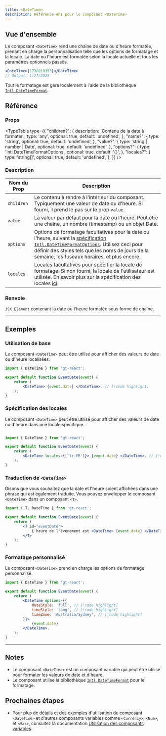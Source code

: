 ```yaml
---
title: <DateTime>
description: Référence API pour le composant <DateTime>
---
```


## Vue d'ensemble

Le composant `<DateTime>` rend une chaîne de date ou d'heure formatée, prenant en charge la personnalisation telle que les options de formatage et la locale.
La date ou l'heure est formatée selon la locale actuelle et tous les paramètres optionnels passés.

```jsx
<DateTime>{1738010355}</DateTime>
// Output: 1/27/2025
```

Tout le formatage est géré localement à l'aide de la bibliothèque [`Intl.DateTimeFormat`](https://developer.mozilla.org/en-US/docs/Web/JavaScript/Reference/Global_Objects/Intl/DateTimeFormat).

## Référence

### Props

<TypeTable
  type={{
    "children?": {
        description: 'Contenu de la date à formater.',
        type: 'any',
        optional: true,
        default: 'undefined',
    },
    "name?": {
        type: 'string',
        optional: true,
        default: 'undefined',
    },
    "value?": {
        type: 'string | number | Date',
        optional: true,
        default: 'undefined',
    },
    "options?": {
        type: 'Intl.DateTimeFormatOptions',
        optional: true,
        default: '{}',
    },
    "locales?": {
        type: 'string[]',
        optional: true,
        default: 'undefined',
    },
  }}
/>

### Description
| Nom du Prop | Description |
|-------------|-------------|
| `children` | Le contenu à rendre à l'intérieur du composant. Typiquement une valeur de date ou d'heure. Si fourni, il prend le pas sur le prop `value`. |
| `value`    | La valeur par défaut pour la date ou l'heure. Peut être une chaîne, un nombre (timestamp) ou un objet Date. |
| `options`  | Options de formatage facultatives pour la date ou l'heure, suivant la [spécification `Intl.DateTimeFormatOptions`](https://developer.mozilla.org/en-US/docs/Web/JavaScript/Reference/Global_Objects/Intl/DateTimeFormat). Utilisez ceci pour définir des styles tels que les noms de jours de la semaine, les fuseaux horaires, et plus encore. |
| `locales`  | Locales facultatives pour spécifier la locale de formatage. Si non fourni, la locale de l'utilisateur est utilisée. En savoir plus sur la spécification des locales [ici](https://developer.mozilla.org/en-US/docs/Web/JavaScript/Reference/Global_Objects/Intl#locales_argument).|

### Renvoie

`JSX.Element` contenant la date ou l'heure formatée sous forme de chaîne.

---
## Exemples

### Utilisation de base
Le composant `<DateTime>` peut être utilisé pour afficher des valeurs de date ou d'heure localisées.

```jsx title="EventDate.jsx" copy
import { DateTime } from 'gt-react';

export default function EventDate(event) {
    return (
        <DateTime> {event.date} </DateTime>. // [!code highlight]
    );
}
```

### Spécification des locales
Le composant `<DateTime>` peut être utilisé pour afficher des valeurs de date ou d'heure dans une locale spécifique.

```jsx title="EventDate.jsx" copy

import { DateTime } from 'gt-react';

export default function EventDate(event) {
    return (
        <DateTime locales={['fr-FR']}> {event.date} </DateTime>. // [!code highlight]
    );
}
```

### Traduction de `<DateTime>`
Disons que vous souhaitez que la date et l'heure soient affichées dans une phrase qui est également traduite.
Vous pouvez envelopper le composant `<DateTime>` dans un composant `<T>`.
```jsx title="EventDate.jsx" copy
import { T, DateTime } from 'gt-react';

export default function EventDate(event) {
    return (
        <T id="eventDate">
            L'heure de l'événement est <DateTime> {event.date} </DateTime>. // [!code highlight]
        </T>
    );
}
```

### Formatage personnalisé
Le composant `<DateTime>` prend en charge les options de formatage personnalisé.
```jsx title="EventDate.jsx" copy
import { DateTime } from 'gt-react';

export default function EventDate(event) {
    return (
        <DateTime options={{
            dateStyle: 'full', // [!code highlight]
            timeStyle: 'long', // [!code highlight]
            timeZone: 'Australia/Sydney', // [!code highlight]
        }}>
            {event.date}
        </DateTime>.
    );
}
```

---

## Notes
 * Le composant `<DateTime>` est un composant variable qui peut être utilisé pour formater les valeurs de date et d'heure.
 * Le composant utilise la bibliothèque [`Intl.DateTimeFormat`](https://developer.mozilla.org/en-US/docs/Web/JavaScript/Reference/Global_Objects/Intl/DateTimeFormat) pour le formatage.

## Prochaines étapes
 * Pour plus de détails et des exemples d'utilisation du composant `<DateTime>` et d'autres composants variables comme `<Currency>`, `<Num>`, et `<Var>`,
  consultez la documentation [Utilisation des composants variables](/docs/react/reference/using-variable-components).
